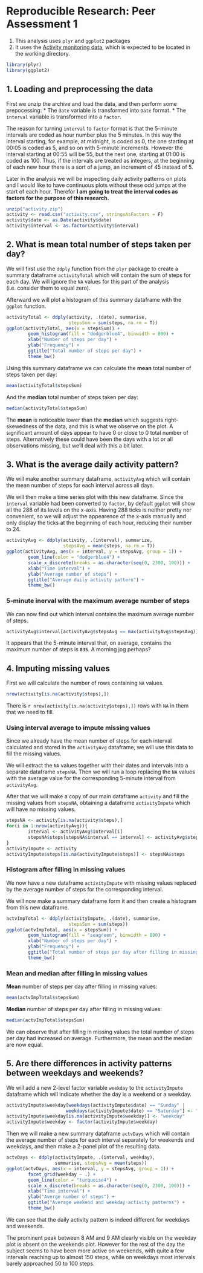 # Reproducible Research: Peer Assessment 1
1. This analysis uses `plyr` and `ggplot2` packages
2. It uses the [Activity monitoring data](https://d396qusza40orc.cloudfront.net/repdata%2Fdata%2Factivity.zip), which is expected to be located in the working directory.
```r
library(plyr)
library(ggplot2)
```

## 1. Loading and preprocessing the data
First we unzip the archive and load the data, and then perform some prepocessing:
* The `date` variable is transformed into `Date` format.
* The `interval` variable is transformed into a `factor`. 

The reason for turning `interval` to `factor` format is that the 5-minute intervals are coded as hour number plus the 5 minutes. In this way the interval starting, for example, at midnight, is coded as 0, the one starting at 00:05 is coded as 5, and so on with 5-minute increments. However the interval starting at 00:55 will be 55, but the next one, starting at 01:00 is coded as 100. Thus, if the intervals are treated as integers, at the beginning of each new hour there is a sort of a jump, an increment of 45 instead of 5. 

Later in the analysis we will be inspecting daily activity patterns on plots and I would like to have continuous plots without these odd jumps at the start of each hour. Therefor **I am going to treat the interval codes as factors for the purpose of this research.**

```r
unzip("activity.zip")
activity <- read.csv("activity.csv", stringsAsFactors = F)
activity$date <- as.Date(activity$date)
activity$interval <- as.factor(activity$interval)
```

## 2. What is mean total number of steps taken per day?
We will first use the `ddply` function from the `plyr` package to create a summary dataframe `activityTotal` which will contain the sum of steps for each day. We will ignore the `NA` values for this part of the analysis (i.e. consider them to equal zero).

Afterward we will plot a histogram of this summary dataframe with the `ggplot` function.
```r
activityTotal <- ddply(activity, .(date), summarise, 
                       stepsSum = sum(steps, na.rm = T))
ggplot(activityTotal, aes(x = stepsSum)) + 
        geom_histogram(fill = "dodgerblue4", binwidth = 800) + 
        xlab("Number of steps per day") +
        ylab("Frequency") +
        ggtitle("Total number of steps per day") +
        theme_bw()
```

Using this summary dataframe we can calculate the **mean** total number of steps taken per day:
```r
mean(activityTotal$stepsSum)
```
And the **median** total number of steps taken per day:
```r
median(activityTotal$stepsSum)
```
The **mean** is noticeable lower than the **median** which suggests right-skewedness of the data, and this is what we observe on the plot. A significant amount of days appear to have 0 or close to 0 total number of steps. Alternatively these could have been the days with a lot or all observations missing, but we'll deal with this a bit later.

## 3. What is the average daily activity pattern?
We will make another summary dataframe, `activityAvg` which will contain the mean number of steps for each interval across all days.

We will then make a time series plot with this new dataframe. Since the `interval` variable had been converted to `factor`, by default `ggplot` will show all the 288 of its levels on the x-axis. Having 288 ticks is neither pretty nor convenient, so we will adjust the appearence of the x-axis manually and only display the ticks at the beginning of each hour, reducing their number to 24.
```r
activityAvg <- ddply(activity, .(interval), summarize, 
                     stepsAvg = mean(steps, na.rm = T))
ggplot(activityAvg, aes(x = interval, y = stepsAvg, group = 1)) +
        geom_line(color = "dodgerblue4") +
        scale_x_discrete(breaks = as.character(seq(0, 2300, 100))) +
        xlab("Time interval") +
        ylab("Average number of steps") +
        ggtitle("Average daily activity pattern") +
        theme_bw()
```

### 5-minute inerval with the maximum average number of steps
We can now find out which interval contains the maximum average number of steps.
```r
activityAvg$interval[activityAvg$stepsAvg == max(activityAvg$stepsAvg)]
```

It appears that the 5-minute interval that, on average, contains the maximum number of steps is **`835`**. A morning jog perhaps?


## 4. Imputing missing values

First we will calculate the number of rows containing `NA` values.
```r
nrow(activity[is.na(activity$steps),])
```
There is `r nrow(activity[is.na(activity$steps),])` rows with `NA` in them that we need to fill.

### Using interval average to impute missing values
Since we already have the mean number of steps for each interval calculated and stored in the `activityAvg` dataframe, we will use this data to fill the missing values.

We will extract the `NA` values together with their dates and intervals into a separate dataframe `stepsNA`. Then we will run a loop replacing the `NA` values with the average value for the corresponding 5-minute interval from `activityAvg`.

After that we will make a copy of our main dataframe `activity` and fill the missing values from `stepsNA`, obtaining a dataframe `activityImpute` which will have no missing values.

```r
stepsNA <- activity[is.na(activity$steps),]
for(i in 1:nrow(activityAvg)){
        interval <- activityAvg$interval[i]
        stepsNA$steps[stepsNA$interval == interval] <- activityAvg$stepsAvg[i]
}
activityImpute <- activity
activityImpute$steps[is.na(activityImpute$steps)] <- stepsNA$steps
```

### Histogram after filling in missing values
We now have a new dataframe `activityImpute` with missing values replaced by the average number of steps for the corresponding interval. 

We will now make a summary dataframe form it and then create a histogram from this new dataframe.
```r
actvImpTotal <- ddply(activityImpute, .(date), summarise, 
                       stepsSum = sum(steps))
ggplot(actvImpTotal, aes(x = stepsSum)) + 
        geom_histogram(fill = "seagreen", binwidth = 800) + 
        xlab("Number of steps per day") +
        ylab("Frequency") +
        ggtitle("Total number of steps per day after filling in missing values") +
        theme_bw()
```
### Mean and median after filling in missing values
**Mean** number of steps per day after filling in missing values:
```r
mean(actvImpTotal$stepsSum)
```
**Median** number of steps per day after filling in missing values:
```r
median(actvImpTotal$stepsSum)
```
We can observe that after filling in missing values the total number of steps per day had increased on average. Furthermore, the mean and the median are now equal.

## 5. Are there differences in activity patterns between weekdays and weekends?
We will add a new 2-level factor variable `weekday` to the `activityImpute` dataframe which will indicate whether the day is a weekend or a weekday.
```r
activityImpute$weekday[weekdays(activityImpute$date) == "Sunday" | 
                      weekdays(activityImpute$date) == "Saturday"] <- "weekend"
activityImpute$weekday[is.na(activityImpute$weekday)] <- "weekday"
activityImpute$weekday <- factor(activityImpute$weekday)
```

Then we will make a new summary dataframe `actvDays` which will contain the average number of steps for each interval separately for weekends and weekdays, and then make a 2-panel plot of the resulting data.
```r
actvDays <- ddply(activityImpute, .(interval, weekday), 
                  summarise, stepsAvg = mean(steps))
ggplot(actvDays, aes(x = interval, y = stepsAvg, group = 1)) +
        facet_grid(weekday ~ .) +
        geom_line(color = "turquoise4") +
        scale_x_discrete(breaks = as.character(seq(0, 2300, 100))) +
        xlab("Time interval") +
        ylab("Averge number of steps") +
        ggtitle("Average weekend and weekday activity patterns") +
        theme_bw()
```
We can see that the daily activity pattern is indeed different for weekdays and weekends.

The prominent peak between 8 AM and 9 AM clearly visible on the weekday plot is absent on the weekends plot. However for the rest of the day the subject seems to have been more active on weekends, with quite a few intervals reaching up to almost 150 steps, while on weekdays most intervals barely approached 50 to 100 steps.